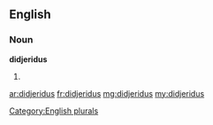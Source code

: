 ==English==

===Noun===
'''didjeridus'''

# {{plural of|didjeridu}}

[[Category:English plurals]]

[[ar:didjeridus]]
[[fr:didjeridus]]
[[mg:didjeridus]]
[[my:didjeridus]]